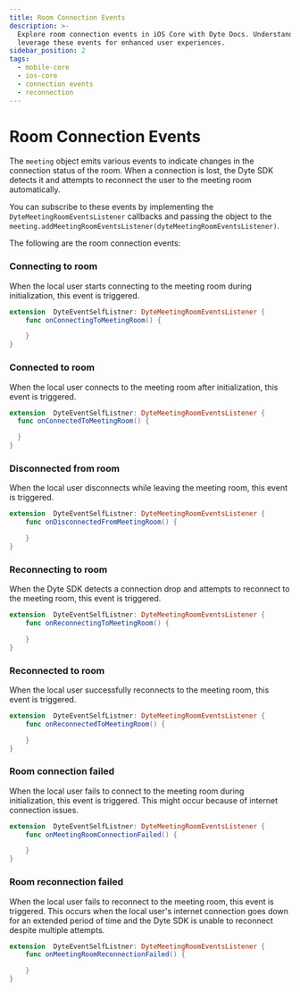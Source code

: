 ```yaml
---
title: Room Connection Events
description: >-
  Explore room connection events in iOS Core with Dyte Docs. Understand how to
  leverage these events for enhanced user experiences.
sidebar_position: 2
tags:
  - mobile-core
  - ios-core
  - connection events
  - reconnection
---
```


# Room Connection Events

The `meeting` object emits various events to indicate changes in the connection status of the room. When a connection is lost,
the Dyte SDK detects it and attempts to reconnect the user to the meeting room automatically.

You can subscribe to these events by implementing the `DyteMeetingRoomEventsListener` callbacks and passing the object to
the `meeting.addMeetingRoomEventsListener(dyteMeetingRoomEventsListener)`.

The following are the room connection events:

### Connecting to room

When the local user starts connecting to the meeting room during initialization, this event is triggered.

```swift
extension  DyteEventSelfListner: DyteMeetingRoomEventsListener {
    func onConnectingToMeetingRoom() {

    }
}
```

### Connected to room

When the local user connects to the meeting room after initialization, this event is triggered.

```swift
extension  DyteEventSelfListner: DyteMeetingRoomEventsListener {
  func onConnectedToMeetingRoom() {

  }
}
```

### Disconnected from room

When the local user disconnects while leaving the meeting room, this event is triggered.

```swift
extension  DyteEventSelfListner: DyteMeetingRoomEventsListener {
    func onDisconnectedFromMeetingRoom() {

    }
}
```

### Reconnecting to room

When the Dyte SDK detects a connection drop and attempts to reconnect to the meeting room, this event is triggered.

```swift
extension  DyteEventSelfListner: DyteMeetingRoomEventsListener {
    func onReconnectingToMeetingRoom() {

    }
}
```

### Reconnected to room

When the local user successfully reconnects to the meeting room, this event is triggered.

```swift
extension  DyteEventSelfListner: DyteMeetingRoomEventsListener {
    func onReconnectedToMeetingRoom() {

    }
}
```

### Room connection failed

When the local user fails to connect to the meeting room during initialization, this event is triggered. This might occur
because of internet connection issues.

```swift
extension  DyteEventSelfListner: DyteMeetingRoomEventsListener {
    func onMeetingRoomConnectionFailed() {

    }
}
```

### Room reconnection failed

When the local user fails to reconnect to the meeting room, this event is triggered. This occurs when the local user's
internet connection goes down for an extended period of time and the Dyte SDK is unable to reconnect despite multiple attempts.

```swift
extension  DyteEventSelfListner: DyteMeetingRoomEventsListener {
    func onMeetingRoomReconnectionFailed() {

    }
}
```

<head>
  <title>iOS Core Room Connection Events</title>
  <meta name="description" content="Explore room connection events in iOS Core with Dyte Docs. Understand how to leverage these events for enhanced user experiences.">
</head>
